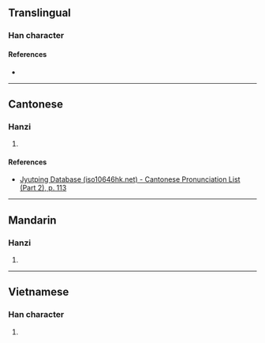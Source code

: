 {{character info}}
==Translingual==

===Han character===
{{Han char|rn=64|rad=手|as=05|sn=8|four=42037|canj=QHIO|ids=⿰扌乏}}

====References====
* {{Han ref|kx=0424.020|dkj=11924|dj=0771.150|hdz=31841.020|uh=62B8|ud=25272|bh=CCC0|bd=52416}}

----

==Cantonese==

===Hanzi===
{{yue-hanzi|jyut=[[hip3]]|y=hip3}}

# {{rfdef|yue|sort=手05}}

====References====
* [http://www.iso10646hk.net/jp/document/download.jsp Jyutping Database (iso10646hk.net) - Cantonese Pronunciation List (Part 2), p. 113]

----

==Mandarin==

===Hanzi===
{{cmn-hanzi|pin=[[jiā]] ([[jia1]])|wg=chia<sup>1</sup>}}

# {{rfdef|cmn|sort=手05}}

----

==Vietnamese==

===Han character===
{{vi-hantu|bẹp|rs=手05}}

# {{rfdef|vi|sort=手05}}